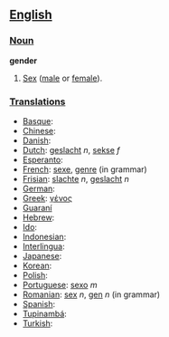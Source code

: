 == [[English]] ==

=== [[Noun]] ===

'''gender'''
# [[Sex]] ([[male]] or [[female]]).

=== [[Translations]] ===

*[[Basque]]:
*[[Chinese]]:
*[[Danish]]:
*[[Dutch]]: [[geslacht]] ''n'', [[sekse]] ''f''
*[[Esperanto]]:
*[[French]]: [[sexe]], [[genre]] (in grammar)
*[[Frisian]]: [[slachte]] ''n'', [[geslacht]] ''n''
*[[German]]:
*[[Greek]]: [[γένος]]
*[[Guaraní]]
*[[Hebrew]]:
*[[Ido]]:
*[[Indonesian]]: 
*[[Interlingua]]:
*[[Japanese]]:
*[[Korean]]:
*[[Polish]]:
*[[Portuguese]]: [[sexo]] ''m''
*[[Romanian]]: [[sex]] ''n'', [[gen]] ''n'' (in grammar)
*[[Spanish]]:
*[[Tupinambá]]:
*[[Turkish]]: